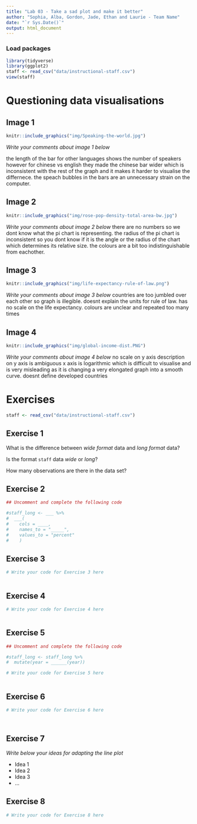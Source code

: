 ```yaml
---
title: "Lab 03 - Take a sad plot and make it better"
author: "Sophia, Alba, Gordon, Jade, Ethan and Laurie - Team Name"
date: "`r Sys.Date()`"
output: html_document
---
```

### Load packages

```r
library(tidyverse)
library(ggplot2)
staff <- read_csv("data/instructional-staff.csv")
view(staff)
```

# Questioning data visualisations

## Image 1

```r
knitr::include_graphics("img/Speaking-the-world.jpg")
```

_Write your comments about image 1 below_


the length of the bar for other languages shows the number of speakers however for chinese vs english they made the chinese bar wider which is inconsistent with the rest of the graph and it makes it harder to visualise the differnece. the speach bubbles in the bars are an unnecessary strain on the computer.






## Image 2

```r
knitr::include_graphics("img/rose-pop-density-total-area-bw.jpg")
```

_Write your comments about image 2 below_
there are no numbers so we dont know what the pi chart is representing.
the radius of the pi chart is inconsistent so you dont know if it is the angle or the radius of the chart which determines its relative size. the colours are a bit too indistinguishable from eachother.



## Image 3

```r
knitr::include_graphics("img/life-expectancy-rule-of-law.png")
```

_Write your comments about image 3 below_
countries are too jumbled over each other so graph is illegible. doesnt explain the units for rule of law. has no scale on the life expectancy. colours are unclear and repeated too many times



## Image 4

```r
knitr::include_graphics("img/global-income-dist.PNG")
```

_Write your comments about image 4 below_
no scale on y axis
description on y axis is ambiguous
x axis is logarithmic which is difficult to visualise and is very misleading as it is changing a very elongated graph  into a smooth curve.
doesnt define developed countries




# Exercises

```r
staff <- read_csv("data/instructional-staff.csv")
```


## Exercise 1

What is the difference between *wide format* data and *long format* data?


Is the format `staff` data *wide* or *long*?


How many observations are there in the data set?




## Exercise 2

```r
## Uncomment and complete the following code

#staff_long <- ___ %>%
#  ___(
#    cols = ____, 
#    names_to = "_____",
#    values_to = "percent"
#    )

```


## Exercise 3

```r
# Write your code for Exercise 3 here



```

## Exercise 4

```r
# Write your code for Exercise 4 here



```

## Exercise 5

```r
## Uncomment and complete the following code

#staff_long <- staff_long %>%
#  mutate(year = ______(year))
```


```r
# Write your code for Exercise 5 here



```

## Exercise 6

```r
# Write your code for Exercise 6 here




```

## Exercise 7

_Write below your ideas for adapting the line plot_

* Idea 1
* Idea 2
* Idea 3
* ...


## Exercise 8

```r
# Write your code for Exercise 8 here



```

